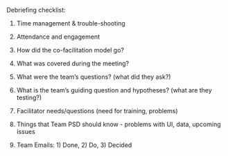Debriefing checklist:  

1. Time management & trouble-shooting  

2. Attendance and engagement   

3. How did the co-facilitation model go?  

4. What was covered during the meeting?  

5. What were the team's questions? (what did they ask?)  

6. What is the team's guiding question and hypotheses? (what are they testing?)  

7. Facilitator needs/questions (need for training, problems)  

8. Things that Team PSD should know - problems with UI, data, upcoming issues  

9. Team Emails: 1) Done, 2) Do, 3) Decided  
